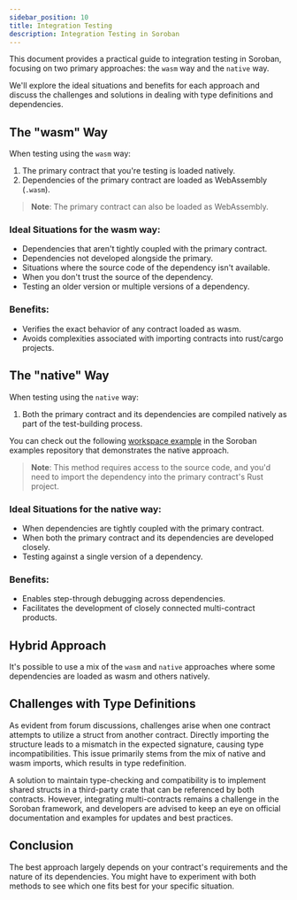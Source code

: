 ```yaml
---
sidebar_position: 10
title: Integration Testing
description: Integration Testing in Soroban
---
```


<head>
  <title>Integration Testing in Soroban.</title>
  <meta charSet="utf-8" />
  <meta property="og:title" content="Integration Testing in Soroban." />
  <meta
    property="og:description"
    content="Integration Testing in Soroban using the wasm and native ways."
  />
  <link
    rel="canonical"
    href="https://soroban.stellar.org/docs/fundamentals-and-concepts/integration-testing"
  />
</head>

This document provides a practical guide to integration testing in Soroban, focusing on two primary approaches: the `wasm` way and the `native` way.

We'll explore the ideal situations and benefits for each approach and discuss the challenges and solutions in dealing with type definitions and dependencies.

## The "wasm" Way

When testing using the `wasm` way:

1. The primary contract that you're testing is loaded natively.
2. Dependencies of the primary contract are loaded as WebAssembly (`.wasm`).

> **Note**: The primary contract can also be loaded as WebAssembly.

### Ideal Situations for the wasm way:

- Dependencies that aren't tightly coupled with the primary contract.
- Dependencies not developed alongside the primary.
- Situations where the source code of the dependency isn't available.
- When you don't trust the source of the dependency.
- Testing an older version or multiple versions of a dependency.

### Benefits:

- Verifies the exact behavior of any contract loaded as wasm.
- Avoids complexities associated with importing contracts into rust/cargo projects.

## The "native" Way

When testing using the `native` way:

1. Both the primary contract and its dependencies are compiled natively as part of the test-building process.

You can check out the following [workspace example](https://github.com/stellar/soroban-examples/tree/main/workspace) in the Soroban examples repository that demonstrates the native approach.

> **Note**: This method requires access to the source code, and you'd need to import the dependency into the primary contract's Rust project.

### Ideal Situations for the native way:

- When dependencies are tightly coupled with the primary contract.
- When both the primary contract and its dependencies are developed closely.
- Testing against a single version of a dependency.

### Benefits:

- Enables step-through debugging across dependencies.
- Facilitates the development of closely connected multi-contract products.

## Hybrid Approach

It's possible to use a mix of the `wasm` and `native` approaches where some dependencies are loaded as wasm and others natively.

## Challenges with Type Definitions

As evident from forum discussions, challenges arise when one contract attempts to utilize a struct from another contract. Directly importing the structure leads to a mismatch in the expected signature, causing type incompatibilities. This issue primarily stems from the mix of native and wasm imports, which results in type redefinition.

A solution to maintain type-checking and compatibility is to implement shared structs in a third-party crate that can be referenced by both contracts. However, integrating multi-contracts remains a challenge in the Soroban framework, and developers are advised to keep an eye on official documentation and examples for updates and best practices.

## Conclusion

The best approach largely depends on your contract's requirements and the nature of its dependencies. You might have to experiment with both methods to see which one fits best for your specific situation.
